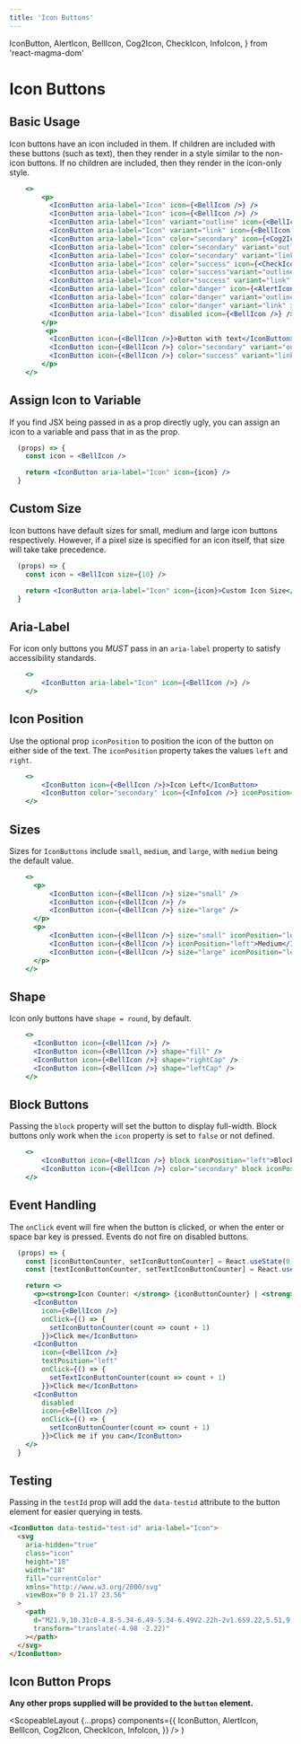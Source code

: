 ```yaml
---
title: 'Icon Buttons'
---
```


  IconButton,
  AlertIcon,
  BellIcon,
  Cog2Icon,
  CheckIcon,
  InfoIcon,
} from 'react-magma-dom'

# Icon Buttons

## Basic Usage

Icon buttons have an icon included in them. If children are included with these buttons (such as text), then they render in a style similar to the non-icon buttons.
If no children are included, then they render in the icon-only style.

```.jsx
    <>
        <p>
          <IconButton aria-label="Icon" icon={<BellIcon />} />
          <IconButton aria-label="Icon" icon={<BellIcon />} />
          <IconButton aria-label="Icon" variant="outline" icon={<BellIcon />} />
          <IconButton aria-label="Icon" variant="link" icon={<BellIcon />} />
          <IconButton aria-label="Icon" color="secondary" icon={<Cog2Icon />} />
          <IconButton aria-label="Icon" color="secondary" variant="outline" icon={<Cog2Icon />} />
          <IconButton aria-label="Icon" color="secondary" variant="link" icon={<Cog2Icon />} />
          <IconButton aria-label="Icon" color="success" icon={<CheckIcon />} />
          <IconButton aria-label="Icon" color="success"variant="outline" icon={<CheckIcon />} />
          <IconButton aria-label="Icon" color="success" variant="link" icon={<CheckIcon />} />
          <IconButton aria-label="Icon" color="danger" icon={<AlertIcon />} />
          <IconButton aria-label="Icon" color="danger" variant="outline" icon={<AlertIcon />} />
          <IconButton aria-label="Icon" color="danger" variant="link" icon={<AlertIcon />} />
          <IconButton aria-label="Icon" disabled icon={<BellIcon />} />
        </p>
         <p>
          <IconButton icon={<BellIcon />}>Button with text</IconButton>
          <IconButton icon={<BellIcon />} color="secondary" variant="outline" >Button with text</IconButton>
          <IconButton icon={<BellIcon />} color="success" variant="link" >Button with text</IconButton>
        </p>
    </>
```

## Assign Icon to Variable

If you find JSX being passed in as a prop directly ugly, you can assign an icon to a variable and pass that in as the prop.

```.jsx
  (props) => {
    const icon = <BellIcon />

    return <IconButton aria-label="Icon" icon={icon} />
  }
```

## Custom Size

Icon buttons have default sizes for small, medium and large icon buttons respectively. However, if a pixel size is specified for an icon itself, that size will take take precedence.

```.jsx
  (props) => {
    const icon = <BellIcon size={10} />

    return <IconButton aria-label="Icon" icon={icon}>Custom Icon Size</IconButton>
  }
```

## Aria-Label

For icon only buttons you _MUST_ pass in an `aria-label` property to satisfy accessibility standards.

```.jsx
    <>
        <IconButton aria-label="Icon" icon={<BellIcon />} />
    </>
```

## Icon Position

Use the optional prop `iconPosition` to position the icon of the button on either side of the text.
The `iconPosition` property takes the values `left` and `right`.

```.jsx
    <>
        <IconButton icon={<BellIcon />}>Icon Left</IconButton>
        <IconButton color="secondary" icon={<InfoIcon />} iconPosition="right">Icon Right</IconButton>
    </>
```

## Sizes

Sizes for `IconButtons` include `small`, `medium`, and `large`, with `medium` being the default value.

```.jsx
    <>
      <p>
          <IconButton icon={<BellIcon />} size="small" />
          <IconButton icon={<BellIcon />} />
          <IconButton icon={<BellIcon />} size="large" />
      </p>
      <p>
          <IconButton icon={<BellIcon />} size="small" iconPosition="left">Small</IconButton>
          <IconButton icon={<BellIcon />} iconPosition="left">Medium</IconButton>
          <IconButton icon={<BellIcon />} size="large" iconPosition="left">Large</IconButton>
      </p>
    </>
```

## Shape

Icon only buttons have `shape = round`, by default.

```.jsx
    <>
      <IconButton icon={<BellIcon />} />
      <IconButton icon={<BellIcon />} shape="fill" />
      <IconButton icon={<BellIcon />} shape="rightCap" />
      <IconButton icon={<BellIcon />} shape="leftCap" />
    </>
```

## Block Buttons

Passing the `block` property will set the button to display full-width.
Block buttons only work when the `icon` property is set to `false` or not defined.

```.jsx
    <>
        <IconButton icon={<BellIcon />} block iconPosition="left">Block button</IconButton>
        <IconButton icon={<BellIcon />} color="secondary" block iconPosition="right">Block button</IconButton>
    </>
```

## Event Handling

The `onClick` event will fire when the button is clicked, or when the enter or space bar key is pressed.
Events do not fire on disabled buttons.

```.jsx
  (props) => {
    const [iconButtonCounter, setIconButtonCounter] = React.useState(0);
    const [textIconButtonCounter, setTextIconButtonCounter] = React.useState(0);

    return <>
      <p><strong>Icon Counter: </strong> {iconButtonCounter} | <strong>Text Icon Counter: </strong> {textIconButtonCounter}</p>
      <IconButton
        icon={<BellIcon />}
        onClick={() => {
          setIconButtonCounter(count => count + 1)
        }}>Click me</IconButton>
      <IconButton
        icon={<BellIcon />}
        textPosition="left"
        onClick={() => {
          setTextIconButtonCounter(count => count + 1)
        }}>Click me</IconButton>
      <IconButton
        disabled
        icon={<BellIcon />}
        onClick={() => {
          setIconButtonCounter(count => count + 1)
        }}>Click me if you can</IconButton>
    </>
  }
```

## Testing

Passing in the `testId` prop will add the `data-testid` attribute to the button element for easier querying in tests.

```html
<IconButton data-testid="test-id" aria-label="Icon">
  <svg
    aria-hidden="true"
    class="icon"
    height="18"
    width="18"
    fill="currentColor"
    xmlns="http://www.w3.org/2000/svg"
    viewBox="0 0 21.17 23.56"
  >
    <path
      d="M21.9,10.31c0-4.8-5.34-6.49-5.34-6.49V2.22h-2v1.6S9.22,5.51,9.22,10.31,7,20.69,5,20.69v1.9h7.38a3.2,3.2,0,0,0,6.39,0h7.39v-1.9c-2,0-4.24-5.59-4.24-10.38Z"
      transform="translate(-4.98 -2.22)"
    ></path>
  </svg>
</IconButton>
```

## Icon Button Props

**Any other props supplied will be provided to the `button` element.**

<IconButtonProps />

  <ScopeableLayout
    {...props}
    components={{
      IconButton,
      AlertIcon,
      BellIcon,
      Cog2Icon,
      CheckIcon,
      InfoIcon,
    }}
  />
)
